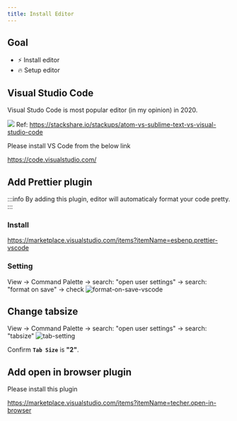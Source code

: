 ```yaml
---
title: Install Editor
---
```


## Goal

- ⚡ Install editor
- 🔥 Setup editor

## Visual Studio Code

Visual Studo Code is most popular editor (in my opinion) in 2020.

![](https://coderhackers-1304676641.cos.ap-tokyo.myqcloud.com/docs/img/2020-05-10-06-49-30.png)
Ref: https://stackshare.io/stackups/atom-vs-sublime-text-vs-visual-studio-code

Please install VS Code from the below link

https://code.visualstudio.com/

## Add Prettier plugin

:::info
By adding this plugin, editor will automaticaly format your code pretty.
:::

### Install

https://marketplace.visualstudio.com/items?itemName=esbenp.prettier-vscode

### Setting

View -> Command Palette -> search: "open user settings" -> search: "format on save" -> check
![format-on-save-vscode](https://coderhackers-1304676641.cos.ap-tokyo.myqcloud.com/the-complete-webdev-with-rails-2020/vscode-format-on-save.gif)

## Change tabsize

View -> Command Palette -> search: "open user settings" -> search: "tabsize"
![tab-setting](https://coderhackers-1304676641.cos.ap-tokyo.myqcloud.com/the-complete-webdev-with-rails-2020/tab-indent-vscode-setting.png)

Confirm **`Tab Size`** is **"2"**.

## Add open in browser plugin

Please install this plugin

https://marketplace.visualstudio.com/items?itemName=techer.open-in-browser
